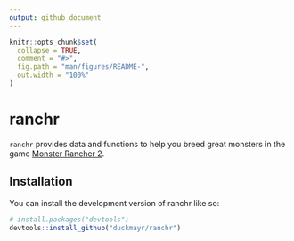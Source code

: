 ```yaml
---
output: github_document
---
```


<!-- README.md is generated from README.Rmd. Please edit that file -->

```r
knitr::opts_chunk$set(
  collapse = TRUE,
  comment = "#>",
  fig.path = "man/figures/README-",
  out.width = "100%"
)
```

# ranchr

<!-- badges: start -->
<!-- badges: end -->

`ranchr` provides data and functions to help you breed great monsters in the game [Monster Rancher 2](https://en.wikipedia.org/wiki/Monster_Rancher_2).

## Installation

You can install the development version of ranchr like so:

``` r
# install.packages("devtools")
devtools::install_github("duckmayr/ranchr")
```
